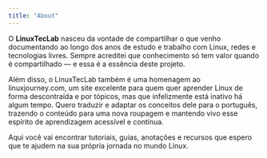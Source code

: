 ```yaml
---
title: "About"
---
```

O **LinuxTecLab** nasceu da vontade de compartilhar o que venho documentando ao longo dos anos de estudo e trabalho com Linux, redes e tecnologias livres. Sempre acreditei que conhecimento só tem valor quando é compartilhado — e essa é a essência deste projeto.

Além disso, o LinuxTecLab também é uma homenagem ao linuxjourney.com, um site excelente para quem quer aprender Linux de forma descontraída e por tópicos, mas que infelizmente está inativo há algum tempo. Quero traduzir e adaptar os conceitos dele para o português, trazendo o conteúdo para uma nova roupagem e mantendo vivo esse espírito de aprendizagem acessível e contínua.

Aqui você vai encontrar tutoriais, guias, anotações e recursos que espero que te ajudem na sua própria jornada no mundo Linux.
